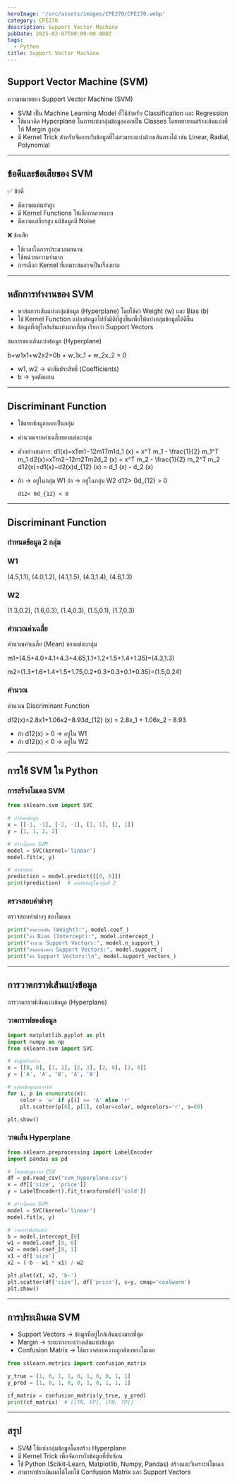 ```yaml
---
heroImage: '/src/assets/images/CPE270/CPE270.webp'
category: CPE270
description: Support Vector Machine
pubDate: 2025-02-07T00:09:00.000Z
tags:
  - Python
title: Support Vector Machine
---
```


## Support Vector Machine (SVM)

ความหมายของ Support Vector Machine (SVM)

- SVM เป็น Machine Learning Model ที่ใช้สำหรับ Classification และ Regression
- ใช้แนวคิด Hyperplane ในการแบ่งกลุ่มข้อมูลออกเป็น Classes โดยพยายามสร้างเส้นแบ่งที่ให้ Margin สูงสุด
- มี Kernel Trick สำหรับจัดการกับข้อมูลที่ไม่สามารถแบ่งด้วยเส้นตรงได้ เช่น Linear, Radial, Polynomial

---

## ข้อดีและข้อเสียของ SVM

✅ ข้อดี

- มีความแม่นยำสูง
- มี Kernel Functions ให้เลือกหลายแบบ
- มีความเสถียรสูง แม้ข้อมูลมี Noise

❌ ข้อเสีย

- ใช้เวลาในการประมวลผลนาน
- ใช้หน่วยความจำมาก
- การเลือก Kernel ที่เหมาะสมอาจเป็นเรื่องยาก

---

## หลักการทำงานของ SVM

- หาสมการเส้นแบ่งกลุ่มข้อมูล (Hyperplane) โดยใช้ค่า Weight (w) และ Bias (b)
- ใช้ Kernel Function แปลงข้อมูลไปยังมิติที่สูงขึ้นเพื่อให้แบ่งกลุ่มข้อมูลได้ดีขึ้น
- ข้อมูลที่อยู่ใกล้เส้นแบ่งมากที่สุด เรียกว่า Support Vectors

สมการของเส้นแบ่งข้อมูล (Hyperplane)

b+w1x1+w2x2=0b + w_1x_1 + w_2x_2 = 0

- w1, w2 → ค่าสัมประสิทธิ์ (Coefficients)
- b → จุดตัดแกน

---

## Discriminant Function

- ใช้แยกข้อมูลออกเป็นกลุ่ม
- คำนวณจากค่าเฉลี่ยของแต่ละกลุ่ม
- ตัวอย่างสมการ:
  d1(x)=xTm1−12m1Tm1d_1 (x) = x^T m_1 - \frac{1}{2} m_1^T m_1
  d2(x)=xTm2−12m2Tm2d_2 (x) = x^T m_2 - \frac{1}{2} m_2^T m_2
  d12(x)=d1(x)−d2(x)d\_{12} (x) = d_1 (x) - d_2 (x)
- ถ้า → อยู่ในกลุ่ม W1
  ถ้า → อยู่ในกลุ่ม W2
      d12> 0d_{12} > 0

      d12< 0d_{12} < 0

---

## Discriminant Function

### กำหนดข้อมูล 2 กลุ่ม

### W1

(4.5,1.1), (4.0,1.2), (4.1,1.5), (4.3,1.4), (4.6,1.3)

### W2

(1.3,0.2), (1.6,0.3), (1.4,0.3), (1.5,0.1), (1.7,0.3)

### คำนวณค่าเฉลี่ย

คำนวณค่าเฉลี่ย (Mean) ของแต่ละกลุ่ม

m1=(4.5+4.0+4.1+4.3+4.65,1.1+1.2+1.5+1.4+1.35)=(4.3,1.3)

m2=(1.3+1.6+1.4+1.5+1.75,0.2+0.3+0.3+0.1+0.35)=(1.5,0.24)

### คำนวณ

คำนวณ Discriminant Function

d12(x)=2.8x1+1.06x2−8.93d\_{12} (x) = 2.8x_1 + 1.06x_2 - 8.93

- ถ้า d12(x) > 0 → อยู่ใน W1
- ถ้า d12(x) < 0 → อยู่ใน W2

---

## การใช้ SVM ใน Python

### การสร้างโมเดล SVM

```python
from sklearn.svm import SVC

# กำหนดข้อมูล
x = [[-1, -1], [-2, -1], [1, 1], [2, 1]]
y = [1, 1, 2, 2]

# สร้างโมเดล SVM
model = SVC(kernel='linear')
model.fit(x, y)

# ทำนายผล
prediction = model.predict([[0, 6]])
print(prediction)  # ผลลัพธ์อยู่ในกลุ่มที่ 2

```

### ตรวจสอบค่าต่างๆ

ตรวจสอบค่าต่างๆ ของโมเดล

```python
print("ค่าความชัน (Weight):", model.coef_)
print("ค่า Bias (Intercept):", model.intercept_)
print("จำนวน Support Vectors:", model.n_support_)
print("ตำแหน่งของ Support Vectors:", model.support_)
print("ค่า Support Vectors:\n", model.support_vectors_)

```

---

## การวาดกราฟเส้นแบ่งข้อมูล

การวาดกราฟเส้นแบ่งข้อมูล (Hyperplane)

### วาดกราฟของข้อมูล

```python
import matplotlib.pyplot as plt
import numpy as np
from sklearn.svm import SVC

# ข้อมูลตัวอย่าง
x = [[0, 0], [1, 1], [2, 3], [2, 0], [3, 4]]
y = ['A', 'A', 'B', 'A', 'B']

# แสดงข้อมูลบนกราฟ
for i, p in enumerate(x):
    color = 'w' if y[i] == 'A' else 'r'
    plt.scatter(p[0], p[1], color=color, edgecolors='r', s=80)

plt.show()

```

### วาดเส้น Hyperplane

```python
from sklearn.preprocessing import LabelEncoder
import pandas as pd

# โหลดข้อมูลจาก CSV
df = pd.read_csv("svm_hyperplane.csv")
x = df[['size', 'price']]
y = LabelEncoder().fit_transform(df['sold'])

# สร้างโมเดล SVM
model = SVC(kernel='linear')
model.fit(x, y)

# วาดกราฟเส้นแบ่ง
b = model.intercept_[0]
w1 = model.coef_[0, 0]
w2 = model.coef_[0, 1]
x1 = df['size']
x2 = (-b - w1 * x1) / w2

plt.plot(x1, x2, 'b-')
plt.scatter(df['size'], df['price'], c=y, cmap='coolwarm')
plt.show()

```

---

## การประเมินผล SVM

- Support Vectors → ข้อมูลที่อยู่ใกล้เส้นแบ่งมากที่สุด
- Margin → ระยะห่างระหว่างเส้นแบ่งข้อมูล
- Confusion Matrix → ใช้ตรวจสอบความถูกต้องของโมเดล

```python
from sklearn.metrics import confusion_matrix

y_true = [1, 0, 1, 1, 0, 1, 0, 0, 1, 1]
y_pred = [1, 0, 1, 0, 0, 1, 0, 1, 1, 1]

cf_matrix = confusion_matrix(y_true, y_pred)
print(cf_matrix)  # [[TN, FP], [FN, TP]]

```

---

## สรุป

- SVM ใช้แบ่งกลุ่มข้อมูลโดยสร้าง Hyperplane
- มี Kernel Trick เพื่อจัดการกับข้อมูลที่ซับซ้อน
- ใช้ Python (Scikit-Learn, Matplotlib, Numpy, Pandas) สร้างและวิเคราะห์โมเดล
- สามารถประเมินผลได้โดยใช้ Confusion Matrix และ Support Vectors
